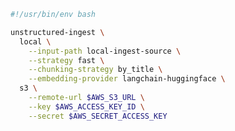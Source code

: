 ```bash CLI
#!/usr/bin/env bash

unstructured-ingest \
  local \
    --input-path local-ingest-source \
    --strategy fast \
    --chunking-strategy by_title \
    --embedding-provider langchain-huggingface \
  s3 \
    --remote-url $AWS_S3_URL \
    --key $AWS_ACCESS_KEY_ID \
    --secret $AWS_SECRET_ACCESS_KEY
```